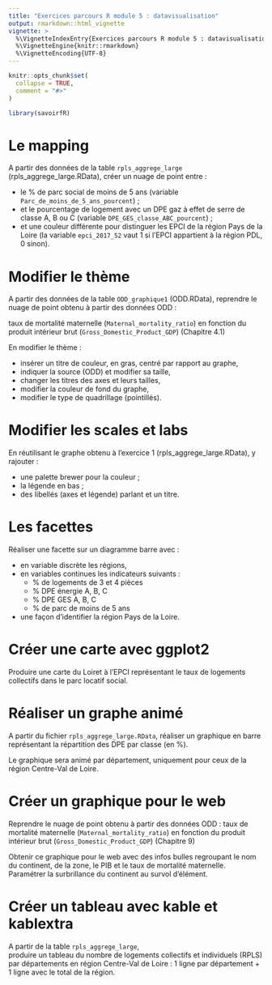 ```yaml
---
title: "Exercices parcours R module 5 : datavisualisation"
output: rmarkdown::html_vignette
vignette: >
  %\VignetteIndexEntry{Exercices parcours R module 5 : datavisualisation}
  %\VignetteEngine{knitr::rmarkdown}
  %\VignetteEncoding{UTF-8}
---
```


```r
knitr::opts_chunk$set(
  collapse = TRUE,
  comment = "#>"
)
```

```r
library(savoirfR)
```

# Le mapping

A partir des données de la table `rpls_aggrege_large` (rpls_aggrege_large.RData),
créer un nuage de point entre :

  - le % de parc social de moins de 5 ans (variable `Parc_de_moins_de_5_ans_pourcent`) ;
  - et le pourcentage de logement avec un DPE gaz à effet de serre de classe A, B ou C (variable `DPE_GES_classe_ABC_pourcent`) ;
  - et une couleur différente pour distinguer les EPCI de la région Pays de la Loire (la variable `epci_2017_52` vaut 1 si l'EPCI appartient à la région PDL, 0 sinon).
 
# Modifier le thème

A partir des données de la table `ODD_graphique1` (ODD.RData), reprendre le nuage de point obtenu à partir des données ODD :

taux de mortalité maternelle (`Maternal_mortality_ratio`) en fonction du produit intérieur brut (`Gross_Domestic_Product_GDP`) (Chapitre 4.1)
 
En modifier le thème :

  -  insérer un titre de couleur, en gras, centré par rapport au graphe, 
  -  indiquer la source (ODD) et modifier sa taille, 
  -  changer les titres des axes et leurs tailles,
  -  modifier la couleur de fond du graphe,
  -  modifier le type de quadrillage (pointillés).
 
# Modifier les scales et labs

En réutilisant le graphe obtenu à l’exercice 1 (rpls_aggrege_large.RData), y rajouter :
 
  - une palette brewer pour la couleur ;
  - la légende en bas ;
  - des libellés (axes et légende) parlant et un titre.
  
# Les facettes

Réaliser une facette sur un diagramme barre avec :

  - en variable discrète les régions,
  - en variables continues les indicateurs suivants :
      - % de logements de 3 et 4 pièces
      - % DPE énergie A, B, C
      - % DPE GES A, B, C
      - % de parc de moins de 5 ans
  - une façon d’identifier la région Pays de la Loire.

# Créer une carte avec ggplot2

Produire une carte du Loiret à l’EPCI représentant le taux de logements collectifs dans le parc locatif social.

# Réaliser un graphe animé

A partir du fichier `rpls_aggrege_large.RData`, réaliser un graphique en barre représentant la répartition des DPE par classe (en %).

Le graphique sera animé par département, uniquement pour ceux de la région Centre-Val de Loire.

# Créer un graphique pour le web

Reprendre le nuage de point obtenu à partir des données ODD : taux de mortalité maternelle 
(`Maternal_mortality_ratio`) en fonction du produit intérieur brut (`Gross_Domestic_Product_GDP`) (Chapitre 9)
 
Obtenir ce graphique pour le web avec des infos bulles regroupant le nom du continent, 
de la zone, le PIB et le taux de mortalité maternelle.
Paramétrer la surbrillance du continent au survol d'élément.

# Créer un tableau avec kable et kablextra

A partir de la table `rpls_aggrege_large`,   
produire un tableau du nombre de logements collectifs et individuels (RPLS)  
par départements en région Centre-Val de Loire : 1 ligne par département + 1 ligne avec le total de la région.



